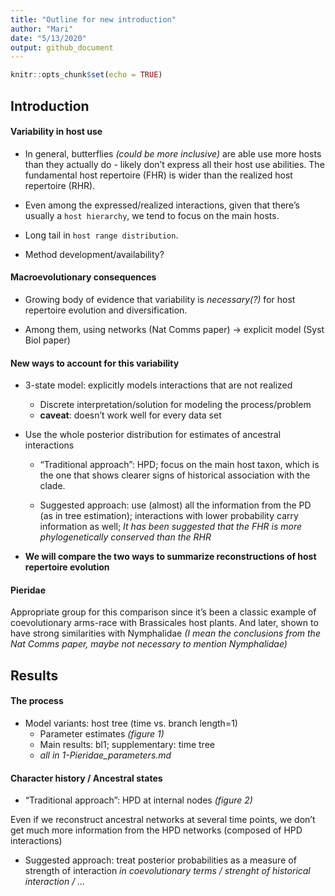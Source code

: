 ```yaml
---
title: "Outline for new introduction"
author: "Mari"
date: "5/13/2020"
output: github_document
---
```


```r
knitr::opts_chunk$set(echo = TRUE)
```

## Introduction

#### Variability in host use

- In general, butterflies *(could be more inclusive)* are able use more hosts than they actually do - likely don't express all their host use abilities.
The fundamental host repertoire (FHR) is wider than the realized host repertoire (RHR).  

- Even among the expressed/realized interactions, given that there's usually a `host hierarchy`, we tend to focus on the main hosts.

- Long tail in `host range distribution`.

- Method development/availability?

#### Macroevolutionary consequences

- Growing body of evidence that variability is *necessary(?)* for host repertoire evolution and diversification. 

- Among them, using networks (Nat Comms paper) -> explicit model (Syst Biol paper)

#### New ways to account for this variability  

- 3-state model: explicitly models interactions that are not realized

  - Discrete interpretation/solution for modeling the process/problem
  - **caveat**: doesn't work well for every data set

- Use the whole posterior distribution for estimates of ancestral interactions

  - "Traditional approach": HPD; focus on the main host taxon, 
  which is the one that shows clearer signs of historical association with the clade.
  
  - Suggested approach: use (almost) all the information from the PD (as in tree estimation);
  interactions with lower probability carry information as well;
  *It has been suggested that the FHR is more phylogenetically conserved than the RHR*
  
- **We will compare the two ways to summarize reconstructions of host repertoire evolution**

#### Pieridae

Appropriate group for this comparison since it's been a classic example of coevolutionary arms-race
with Brassicales host plants. And later, shown to have strong similarities with Nymphalidae
*(I mean the conclusions from the Nat Comms paper, maybe not necessary to mention Nymphalidae)*


## Results

#### The process

- Model variants: host tree (time vs. branch length=1)
    - Parameter estimates *(figure 1)*
    - Main results: bl1; supplementary: time tree
    - *all in 1-Pieridae_parameters.md*

#### Character history / Ancestral states

- "Traditional approach": HPD at internal nodes *(figure 2)*  

Even if we reconstruct ancestral networks at several time points, 
we don't get much more information from the HPD networks (composed of HPD interactions)

- Suggested approach: treat posterior probabilities as a measure of strength of interaction 
*in coevolutionary terms / strenght of historical interaction / ... *










